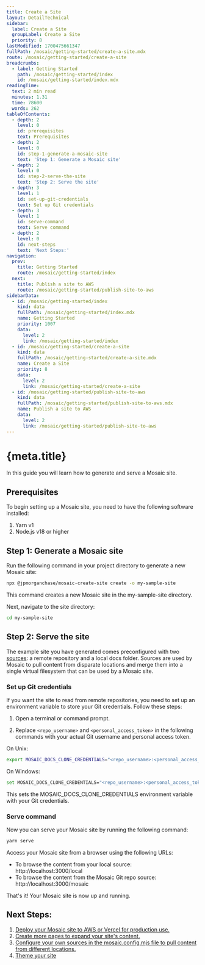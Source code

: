 ```yaml
---
title: Create a Site
layout: DetailTechnical
sidebar:
  label: Create a Site
  groupLabel: Create a Site
  priority: 8
lastModified: 1700475661347
fullPath: /mosaic/getting-started/create-a-site.mdx
route: /mosaic/getting-started/create-a-site
breadcrumbs:
  - label: Getting Started
    path: /mosaic/getting-started/index
    id: /mosaic/getting-started/index.mdx
readingTime:
  text: 2 min read
  minutes: 1.31
  time: 78600
  words: 262
tableOfContents:
  - depth: 2
    level: 0
    id: prerequisites
    text: Prerequisites
  - depth: 2
    level: 0
    id: step-1-generate-a-mosaic-site
    text: 'Step 1: Generate a Mosaic site'
  - depth: 2
    level: 0
    id: step-2-serve-the-site
    text: 'Step 2: Serve the site'
  - depth: 3
    level: 1
    id: set-up-git-credentials
    text: Set up Git credentials
  - depth: 3
    level: 1
    id: serve-command
    text: Serve command
  - depth: 2
    level: 0
    id: next-steps
    text: 'Next Steps:'
navigation:
  prev:
    title: Getting Started
    route: /mosaic/getting-started/index
  next:
    title: Publish a site to AWS
    route: /mosaic/getting-started/publish-site-to-aws
sidebarData:
  - id: /mosaic/getting-started/index
    kind: data
    fullPath: /mosaic/getting-started/index.mdx
    name: Getting Started
    priority: 1007
    data:
      level: 2
      link: /mosaic/getting-started/index
  - id: /mosaic/getting-started/create-a-site
    kind: data
    fullPath: /mosaic/getting-started/create-a-site.mdx
    name: Create a Site
    priority: 8
    data:
      level: 2
      link: /mosaic/getting-started/create-a-site
  - id: /mosaic/getting-started/publish-site-to-aws
    kind: data
    fullPath: /mosaic/getting-started/publish-site-to-aws.mdx
    name: Publish a site to AWS
    data:
      level: 2
      link: /mosaic/getting-started/publish-site-to-aws
---
```

# {meta.title}

In this guide you will learn how to generate and serve a Mosaic site.

## Prerequisites

To begin setting up a Mosaic site, you need to have the following software installed:

1.  Yarn v1
2.  Node.js v18 or higher

## Step 1: Generate a Mosaic site

Run the following command in your project directory to generate a new Mosaic site:

```bash
npx @jpmorganchase/mosaic-create-site create -o my-sample-site
```

This command creates a new Mosaic site in the my-sample-site directory.

Next, navigate to the site directory:

```bash
cd my-sample-site
```

## Step 2: Serve the site

The example site you have generated comes preconfigured with two [sources](../configure/sources/index): a remote repository and a local docs folder. Sources are used by Mosaic to pull content from disparate locations and merge them into a single virtual filesystem that can be used by a Mosaic site.

### Set up Git credentials

If you want the site to read from remote repositories, you need to set up an environment variable to store your Git credentials. Follow these steps:

1.  Open a terminal or command prompt.

2.  Replace `<repo_username>` and `<personal_access_token>` in the following commands with your actual Git username and personal access token.

On Unix:

```bash
export MOSAIC_DOCS_CLONE_CREDENTIALS="<repo_username>:<personal_access_token>"
```

On Windows:

```bash
set MOSAIC_DOCS_CLONE_CREDENTIALS="<repo_username>:<personal_access_token>"
```

This sets the MOSAIC\_DOCS\_CLONE\_CREDENTIALS environment variable with your Git credentials.

### Serve command

Now you can serve your Mosaic site by running the following command:

```bash
yarn serve
```

Access your Mosaic site from a browser using the following URLs:

*   To browse the content from your local source: http://localhost:3000/local
*   To browse the content from the Mosaic Git repo source: http://localhost:3000/mosaic

That's it! Your Mosaic site is now up and running.

## Next Steps:

1.  [Deploy your Mosaic site to AWS or Vercel for production use.](../publish/index)
2.  [Create more pages to expand your site's content.](../author/index)
3.  [Configure your own sources in the mosaic.config.mjs file to pull content from different locations.](../configure/sources/index)
4.  [Theme your site](../configure/theme/index)
